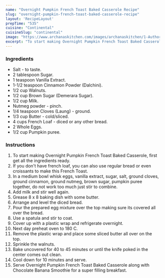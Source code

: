 ---
name: "Overnight Pumpkin French Toast Baked Casserole Recipe"
slug: "overnight-pumpkin-french-toast-baked-casserole-recipe"
layout: 'RecipeLayout'
prepTime: "535"
cuisine: "Continental"
cuisineSlug: "continental"
image: "https://www.archanaskitchen.com/images/archanaskitchen/1-Author/Divya_Shivaraman_/Overnight_Pumpkin_French_Toast_baked_Casserole.jpg"
excerpt: "To start making Overnight Pumpkin French Toast Baked Casserole, first get all the ingredients ready"
---

### Ingredients

- Salt - to taste.
- 2 tablespoon Sugar.
- 1 teaspoon Vanilla Extract.
- 1-1/2 teaspoon Cinnamon Powder (Dalchini).
- 1/2 cup Walnuts.
- 1/2 cup Brown Sugar (Demerara Sugar).
- 1/2 cup Milk.
- Nutmeg powder - pinch.
- 1/4 teaspoon Cloves (Laung) - ground.
- 1/3 cup Butter - cold/sliced.
- 4 cups French Loaf - diced or any other bread.
- 2 Whole Eggs.
- 1/2 cup Pumpkin puree.

### Instructions

1. To start making Overnight Pumpkin French Toast Baked Casserole, first get all the ingredients ready.
1. If you don't have french loaf, you can also use regular bread or even croissants to make this French Toast.
1. In a medium bowl whisk eggs, vanilla extract, sugar, salt, ground cloves, ground cinnamon, ground nutmeg, brown sugar, pumpkin puree together, do not work too much just stir to combine.
1. Add milk and stir well again.
1. Grease 8 x 8 baking dish with some butter.
1. Arrange and level the diced bread.
1. Pour the prepared egg mixture over the top making sure its covered all over the bread.
1. Use a spatula and stir to coat.
1. Cover up with a plastic wrap and refrigerate overnight.
1. Next day preheat oven to 180 C.
1. Remove the plastic wrap and place some sliced butter all over on the top.
1. Sprinkle the walnuts.
1. Bake uncovered for 40 to 45 minutes or until the knife poked in the center comes out clean.
1. Cool down for 10 minutes and serve.
1. Serve Overnight Pumpkin French Toast Baked Casserole along with Chocolate Banana Smoothie for a super filling breakfast.
